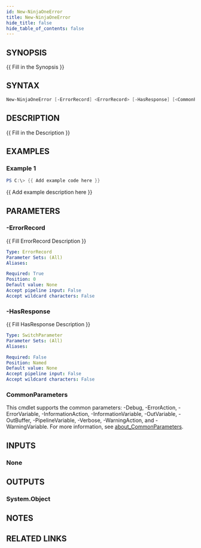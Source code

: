 ```yaml
---
id: New-NinjaOneError
title: New-NinjaOneError
hide_title: false
hide_table_of_contents: false
---
```


## SYNOPSIS

{{ Fill in the Synopsis }}

## SYNTAX

```powershell
New-NinjaOneError [-ErrorRecord] <ErrorRecord> [-HasResponse] [<CommonParameters>]
```

## DESCRIPTION

{{ Fill in the Description }}

## EXAMPLES

### Example 1

```powershell
PS C:\> {{ Add example code here }}
```

{{ Add example description here }}

## PARAMETERS

### -ErrorRecord

{{ Fill ErrorRecord Description }}

```yaml
Type: ErrorRecord
Parameter Sets: (All)
Aliases:

Required: True
Position: 0
Default value: None
Accept pipeline input: False
Accept wildcard characters: False
```

### -HasResponse

{{ Fill HasResponse Description }}

```yaml
Type: SwitchParameter
Parameter Sets: (All)
Aliases:

Required: False
Position: Named
Default value: None
Accept pipeline input: False
Accept wildcard characters: False
```

### CommonParameters

This cmdlet supports the common parameters: -Debug, -ErrorAction, -ErrorVariable, -InformationAction, -InformationVariable, -OutVariable, -OutBuffer, -PipelineVariable, -Verbose, -WarningAction, and -WarningVariable. For more information, see [about_CommonParameters](http://go.microsoft.com/fwlink/?LinkID=113216).

## INPUTS

### None

## OUTPUTS

### System.Object

## NOTES

## RELATED LINKS
